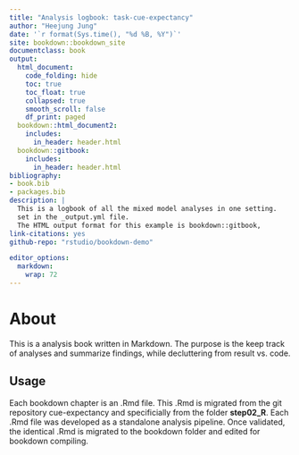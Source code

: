 ```yaml
--- 
title: "Analysis logbook: task-cue-expectancy"
author: "Heejung Jung"
date: '`r format(Sys.time(), "%d %B, %Y")`'
site: bookdown::bookdown_site
documentclass: book
output:
  html_document:
    code_folding: hide
    toc: true
    toc_float: true
    collapsed: true
    smooth_scroll: false
    df_print: paged
  bookdown::html_document2:
    includes:
      in_header: header.html
  bookdown::gitbook:
    includes:
      in_header: header.html
bibliography:
- book.bib
- packages.bib
description: |
  This is a logbook of all the mixed model analyses in one setting.
  set in the _output.yml file.
  The HTML output format for this example is bookdown::gitbook,
link-citations: yes
github-repo: "rstudio/bookdown-demo"

editor_options: 
  markdown: 
    wrap: 72
---
```


# About

This is a analysis book written in Markdown. The purpose is the keep track of analyses and summarize findings, while decluttering from result vs. code. 

## Usage 

Each bookdown chapter is an .Rmd file. This .Rmd is migrated from the git repository cue-expectancy and specificially from the folder **step02_R**. Each .Rmd file was developed as a standalone analysis pipeline. Once validated, the identical .Rmd is migrated to the bookdown folder and edited for bookdown compiling. 


